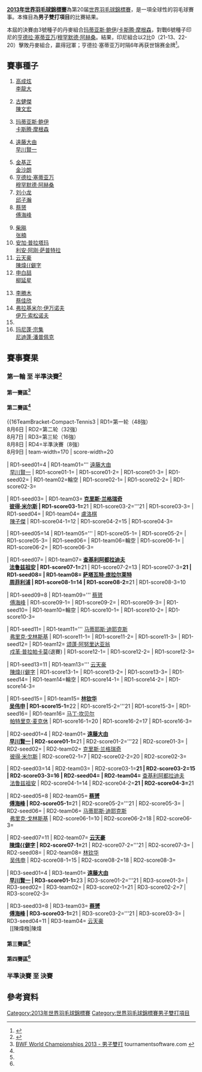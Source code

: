 {{noteTA|G1=Badminton}}
{{2013年世界羽毛球錦標賽}}
'''[[2013年世界羽毛球錦標賽|2013年世界羽毛球錦標賽]]'''為第20届[[世界羽毛球錦標賽|世界羽毛球錦標賽]]，是一項全球性的羽毛球賽事。本條目為'''男子雙打項目'''的比賽結果。

本屆的決賽由3號種子的丹麥組合[[玛蒂亚斯·鲍伊|玛蒂亚斯·鲍伊]]/[[卡斯腾·摩根森|卡斯腾·摩根森]]，對戰6號種子印尼的[[亨德拉·塞蒂亚万|亨德拉·塞蒂亚万]]/[[穆罕默德·阿赫桑|穆罕默德·阿赫桑]]。結果，印尼組合以2比0（21-13、22-20）擊敗丹麥組合，贏得冠軍；亨德拉·塞蒂亚万时隔6年再获世锦赛金牌<ref>{{cite news|title=阿山/亨德拉横扫丹麦男双夺冠 印尼世锦赛获2金|url=http://sports.21cn.com/integrate/other/a/2013/0811/18/23367563.shtml|newspaper=搜狐体育|date=2013-08-11|access-date=2013-08-12|archive-url=https://web.archive.org/web/20160304133256/http://sports.21cn.com/integrate/other/a/2013/0811/18/23367563.shtml|archive-date=2016-03-04|dead-url=yes}}</ref>。

==賽事種子==
{{col-begin}}
{{col-4}}
#{{flagicon|KOR}} [[高成炫|高成炫]]<br/>{{flagicon|KOR}} [[李龍大|李龍大]]
#{{flagicon|MAS}} [[古健傑|古健傑]]<br/>{{flagicon|MAS}} [[陳文宏_(羽毛球運動員)|陳文宏]]
#{{flagicon|DEN}} [[玛蒂亚斯·鲍伊|玛蒂亚斯·鲍伊]]<br/>{{flagicon|DEN}} [[卡斯腾·摩根森|卡斯腾·摩根森]]
#{{flagicon|JPN}} [[遠藤大由|遠藤大由]]<br/>{{flagicon|JPN}} [[早川賢一|早川賢一]]
{{col-4}}
<ol start="5">
<li> {{flagicon|KOR}} [[金基正|金基正]]<br/>{{flagicon|KOR}} [[金沙朗|金沙朗]]
<li> {{flagicon|INA}} [[亨德拉·塞蒂亚万|亨德拉·塞蒂亚万]]<br/>{{flagicon|INA}} [[穆罕默德·阿赫桑|穆罕默德·阿赫桑]]
<li> {{flagicon|CHN}} [[刘小龙|刘小龙]]<br/>{{flagicon|CHN}} [[邱子瀚|邱子瀚]]
<li> {{flagicon|CHN}} [[蔡赟|蔡赟]]<br/>{{flagicon|CHN}} [[傅海峰|傅海峰]]
</ol>
{{col-4}}
<ol start="9">
<li> {{flagicon|CHN}} [[柴飚|柴飚]]<br/>{{flagicon|CHN}} [[张楠_(羽毛球运动员)|张楠]]
<li> {{flagicon|INA}} [[安加·普拉塔玛|安加·普拉塔玛]]<br/>{{flagicon|INA}} [[利安·阿刚·萨普特拉|利安·阿刚·萨普特拉]]
<li> {{flagicon|MAS}} [[云天豪|云天豪]]<br/>{{flagicon|MAS}} [[陳煒𣚦|陳煒{{僻字]]
<li> {{flagicon|KOR}} [[申白喆|申白喆]]<br/>{{flagicon|KOR}} [[柳延星|柳延星]]
</ol>
{{col-4}}
<ol start="13">
<li> {{flagicon|TPE}} [[李勝木|李勝木]]<br/>{{flagicon|TPE}} [[蔡佳欣|蔡佳欣]]
<li> {{flagicon|RUS}} [[弗拉基米尔·伊万诺夫|弗拉基米尔·伊万诺夫]]<br/>{{flagicon|RUS}} [[伊万·索松诺夫|伊万·索松诺夫]]
<li> {{nowrap|{{flagicon|INA}} [[马尔基斯·基多|马尔基斯·基多]]<br/>{{flagicon|INA}} [[阿尔文特·尤利安托·钱德拉|阿尔文特·尤利安托·钱德拉]]}}
<li> {{flagicon|THA}} [[玛尼蓬·宗集|玛尼蓬·宗集]]<br/>{{flagicon|THA}} [[尼迪蓬·潘普佩克|尼迪蓬·潘普佩克]]
</ol>
{{col-end}}

==賽事賽果==
===第一輪 至 半準決賽<ref>{{cite web|title=•Draw results  published on 22 July 2013 : Time 5.45 pm (Approved by  the refereee 22 July 2013 Time 5.50pm )|url=http://www.bwfbadminton.org/file.aspx?id=475595&dl=1|publisher=BWF|accessdate=2013-07-23|archive-date=2013-07-24|archive-url=https://web.archive.org/web/20130724212654/http://www.bwfbadminton.org/file.aspx?id=475595&dl=1|dead-url=no}}</ref>===
====第一賽區<ref name="md">[http://www.tournamentsoftware.com/sport/draw.aspx?id=0E4CD385-F662-4AF4-98EB-6F5383FB346A&draw=9 BWF World Championships 2013 - 男子雙打] tournamentsoftware.com {{en}}</ref>====
{{16TeamBracket-Compact-Tennis3
| RD1=第一轮（48強）<br/>8月6日
| RD2=第二轮（32強）<br/>8月7日
| RD3=第三轮（16強）<br/>8月8日
| RD4=半準決賽（8強）<br/>8月9日
| team-width=170
| score-width=20

| RD1-seed01=1
| RD1-team01='''{{flagicon|KOR}} [[高成炫|高成炫]]<br/> {{flagicon|KOR}} [[李龍大|李龍大]]
| RD1-score01-1=
| RD1-score01-2=
| RD1-score01-3=
| RD1-seed02=
| RD1-team02=輪空
| RD1-score02-1=
| RD1-score02-2=
| RD1-score02-3=

| RD1-seed03=
| RD1-team03='''{{flagicon|DEN}} [[拉斯马斯·邦德|拉斯马斯·邦德]]<br/> {{flagicon|DEN}} [[马德斯·康拉德-彼德森|马德斯·康拉德-彼德森]]
| RD1-score03-1=14
| RD1-score03-2='''25
| RD1-score03-3='''21
| RD1-seed04=
| RD1-team04={{flagicon|INA}} [[约纳森·苏亚达玛·达苏基|约纳森·苏亚达玛·达苏基]]<br/> {{flagicon|INA}} [[亨德拉·阿普利达·古纳万|亨德拉·阿普利达·古纳万]]
| RD1-score04-1='''21
| RD1-score04-2=23
| RD1-score04-3=18

| RD1-seed05=13
| RD1-team05='''{{flagicon|TPE}} [[李勝木|李勝木]]<br/> {{flagicon|TPE}} [[蔡佳欣|蔡佳欣]]
| RD1-score05-1=
| RD1-score05-2=
| RD1-score05-3=
| RD1-seed06=
| RD1-team06=輪空
| RD1-score06-1=
| RD1-score06-2=
| RD1-score06-3=

| RD1-seed07=
| RD1-team07={{nowrap|{{flagicon|NZL}} [[凯文·戴纳利-明特恩|凯文·戴纳利-明特恩]]<br/> {{flagicon|NZL}} [[奥利弗·莱顿-戴维斯|奥利弗·莱顿-戴维斯]]}}
| RD1-score07-1=13
| RD1-score07-2=14
| RD1-score07-3=
| RD1-seed08=
| RD1-team08='''{{flagicon|GER}} [[英格·金德沃克|英格·金德沃克]]<br/> {{flagicon|GER}} [[约翰尼斯·斯科特勒|约翰尼斯·斯科特勒]]
| RD1-score08-1='''21
| RD1-score08-2='''21
| RD1-score08-3=

| RD1-seed09=6
| RD1-team09='''{{flagicon|INA}} [[亨德拉·塞蒂亚万|亨德拉·塞蒂亚万]]<br/> {{flagicon|INA}} [[穆罕默德·阿赫桑|穆罕默德·阿赫桑]]
| RD1-score09-1=
| RD1-score09-2=
| RD1-score09-3=
| RD1-seed10=
| RD1-team10=輪空
| RD1-score10-1=
| RD1-score10-2=
| RD1-score10-3=

| RD1-seed11=
| RD1-team11='''{{flagicon|PHI}} [[罗内尔·埃斯塔尼斯劳|罗内尔·埃斯塔尼斯劳]]<br/> {{flagicon|PHI}} [[保罗·杰斐逊·维瓦斯|保罗·杰斐逊·维瓦斯]]
| RD1-score11-1=20
| RD1-score11-2='''21
| RD1-score11-3='''21
| RD1-seed12=
| RD1-team12={{flagicon|UKR}} [[根纳季·纳塔罗夫|根纳季·纳塔罗夫]]<br/> {{flagicon|UKR}} [[阿提姆·波奇塔列夫|阿提姆·波奇塔列夫]]
| RD1-score12-1='''22
| RD1-score12-2=19
| RD1-score12-3=15

| RD1-seed13=15
| RD1-team13='''{{nowrap|{{flagicon|INA}} [[马尔基斯·基多|马尔基斯·基多]]<br/> {{flagicon|INA}} [[阿尔文特·尤利安托·钱德拉|阿尔文特·尤利安托·钱德拉]]}}
| RD1-score13-1=
| RD1-score13-2=
| RD1-score13-3=
| RD1-seed14=
| RD1-team14=輪空
| RD1-score14-1=
| RD1-score14-2=
| RD1-score14-3=

| RD1-seed15=
| RD1-team15='''{{flagicon|IND}} [[阿伦·维什奴|阿伦·维什奴]]<br/> {{flagicon|IND}} [[塔伦·科纳|塔伦·科纳]]
| RD1-score15-1=
| RD1-score15-2=
| RD1-score15-3=
| RD1-seed16=
| RD1-team16={{flagicon|POL}} [[亚当·克瓦林纳|亚当·克瓦林纳]](退賽)<br/> {{flagicon|POL}} [[普热梅斯瓦夫·瓦查|普热梅斯瓦夫·瓦查]]
| RD1-score16-1=
| RD1-score16-2=
| RD1-score16-3=

| RD2-seed01=1
| RD2-team01='''{{flagicon|KOR}} [[高成炫|高成炫]]<br/> {{flagicon|KOR}} [[李龍大|李龍大]]
| RD2-score01-1='''21
| RD2-score01-2='''21
| RD2-score01-3=
| RD2-seed02=
| RD2-team02={{nowrap|{{flagicon|DEN}} [[拉斯马斯·邦德|拉斯马斯·邦德]]<br/> {{flagicon|DEN}} [[马德斯·康拉德-彼德森|M·康拉德-彼德森]]}}
| RD2-score02-1=12
| RD2-score02-2=16
| RD2-score02-3=

| RD2-seed03=13
| RD2-team03='''{{flagicon|TPE}} [[李勝木|李勝木]]<br/> {{flagicon|TPE}} [[蔡佳欣|蔡佳欣]]
| RD2-score03-1=16
| RD2-score03-2='''21
| RD2-score03-3='''21
| RD2-seed04=
| RD2-team04={{nowrap|{{flagicon|GER}} [[英格·金德沃克|英格·金德沃克]]<br/> {{flagicon|GER}} [[约翰尼斯·斯科特勒|约翰尼斯·斯科特勒]]}}
| RD2-score04-1='''21
| RD2-score04-2=14
| RD2-score04-3=10

| RD2-seed05=6
| RD2-team05='''{{flagicon|INA}} [[亨德拉·塞蒂亚万|亨德拉·塞蒂亚万]]<br/> {{flagicon|INA}} [[穆罕默德·阿赫桑|穆罕默德·阿赫桑]]
| RD2-score05-1='''21
| RD2-score05-2='''21
| RD2-score05-3=
| RD2-seed06=
| RD2-team06={{flagicon|PHI}} [[罗内尔·埃斯塔尼斯劳|R·埃斯塔尼斯劳]]<br/> {{flagicon|PHI}} [[保罗·杰斐逊·维瓦斯|P·J·维瓦斯]]
| RD2-score06-1=9
| RD2-score06-2=12
| RD2-score06-3=

| RD2-seed07=15
| RD2-team07='''{{flagicon|INA}} [[马尔基斯·基多|马尔基斯·基多]]<br/> {{flagicon|INA}} [[阿尔文特·尤利安托·钱德拉|A·Y·钱德拉]]
| RD2-score07-1='''21
| RD2-score07-2=13
| RD2-score07-3='''21
| RD2-seed08=
| RD2-team08={{flagicon|IND}} [[阿伦·维什奴|阿伦·维什奴]]<br/> {{flagicon|IND}} [[塔伦·科纳|塔伦·科纳]]
| RD2-score08-1=15
| RD2-score08-2='''21
| RD2-score08-3=17

| RD3-seed01=1
| RD3-team01={{flagicon|KOR}} [[高成炫|高成炫]]<br/> {{flagicon|KOR}} [[李龍大|李龍大]]
| RD3-score01-1='''21
| RD3-score01-2=14
| RD3-score01-3=19
| RD3-seed02=13
| RD3-team02='''{{flagicon|TPE}} [[李勝木|李勝木]]<br/> {{flagicon|TPE}} [[蔡佳欣|蔡佳欣]]
| RD3-score02-1=14
| RD3-score02-2='''21
| RD3-score02-3='''21

| RD3-seed03=6
| RD3-team03='''{{nowrap|{{flagicon|INA}} [[亨德拉·塞蒂亚万|亨德拉·塞蒂亚万]]<br/> {{flagicon|INA}} [[穆罕默德·阿赫桑|穆罕默德·阿赫桑]]}}
| RD3-score03-1='''21
| RD3-score03-2='''21
| RD3-score03-3=
| RD3-seed04=15
| RD3-team04={{flagicon|INA}} [[马尔基斯·基多|马尔基斯·基多]]<br/> {{flagicon|INA}} [[阿尔文特·尤利安托·钱德拉|A·Y·钱德拉]]
| RD3-score04-1=19
| RD3-score04-2=17
| RD3-score04-3=

| RD4-seed01=13
| RD4-team01={{flagicon|TPE}} [[李勝木|李勝木]]<br/> {{flagicon|TPE}} [[蔡佳欣|蔡佳欣]]
| RD4-score01-1=14
| RD4-score01-2=18
| RD4-score01-3=
| RD4-seed02=6
| RD4-team02='''{{nowrap|{{flagicon|INA}} [[亨德拉·塞蒂亚万|亨德拉·塞蒂亚万]]<br/> {{flagicon|INA}} [[穆罕默德·阿赫桑|穆罕默德·阿赫桑]]}}
| RD4-score02-1='''21
| RD4-score02-2='''21
| RD4-score02-3=
}}

====第二賽區<ref name="md"/>====
{{16TeamBracket-Compact-Tennis3
| RD1=第一轮（48強）<br/>8月6日
| RD2=第二轮（32強）<br/>8月7日
| RD3=第三轮（16強）<br/>8月8日
| RD4=半準決賽（8強）<br/>8月9日
| team-width=170
| score-width=20

| RD1-seed01=4
| RD1-team01='''{{flagicon|JPN}} [[遠藤大由|遠藤大由]]<br/> {{flagicon|JPN}} [[早川賢一|早川賢一]]
| RD1-score01-1=
| RD1-score01-2=
| RD1-score01-3=
| RD1-seed02=
| RD1-team02=輪空
| RD1-score02-1=
| RD1-score02-2=
| RD1-score02-3=

| RD1-seed03=
| RD1-team03='''{{flagicon|ENG}} [[克里斯·兰格瑞奇|克里斯·兰格瑞奇]]<br/> {{flagicon|ENG}} [[彼得·米尔斯|彼得·米尔斯]]
| RD1-score03-1='''21
| RD1-score03-2='''21
| RD1-score03-3=
| RD1-seed04=
| RD1-team04={{flagicon|HKG}} [[盧洛棋|盧洛棋]]<br/> {{flagicon|HKG}} [[陳子傑|陳子傑]]
| RD1-score04-1=12
| RD1-score04-2=15
| RD1-score04-3=

| RD1-seed05=14
| RD1-team05='''{{nowrap|{{flagicon|RUS}} [[弗拉基米尔·伊万诺夫|弗拉基米尔·伊万诺夫]]<br/> {{flagicon|RUS}} [[伊万·索松诺夫|伊万·索松诺夫]]}}
| RD1-score05-1=
| RD1-score05-2=
| RD1-score05-3=
| RD1-seed06=
| RD1-team06=輪空
| RD1-score06-1=
| RD1-score06-2=
| RD1-score06-3=

| RD1-seed07=
| RD1-team07='''{{flagicon|MAS}} [[查基利阿都拉迪夫|查基利阿都拉迪夫]]<br/> {{flagicon|MAS}} [[法鲁兹祖安|法鲁兹祖安]]
| RD1-score07-1='''21
| RD1-score07-2=13
| RD1-score07-3='''21
| RD1-seed08=
| RD1-team08={{flagicon|USA}} [[萨塔瓦特·庞拉尔莱特|萨塔瓦特·庞拉尔莱特]]<br/> {{flagicon|USA}} [[周菲利浦|周菲利浦]]
| RD1-score08-1=14
| RD1-score08-2='''21
| RD1-score08-3=10

| RD1-seed09=8
| RD1-team09='''{{flagicon|CHN}} [[蔡赟|蔡赟]]<br/> {{flagicon|CHN}} [[傅海峰|傅海峰]]
| RD1-score09-1=
| RD1-score09-2=
| RD1-score09-3=
| RD1-seed10=
| RD1-team10=輪空
| RD1-score10-1=
| RD1-score10-2=
| RD1-score10-3=

| RD1-seed11=
| RD1-team11='''{{flagicon|BEL}} [[马蒂耶斯·迪耶克斯|马蒂耶斯·迪耶克斯]]<br/> {{flagicon|BEL}} [[弗里克·戈林斯基|弗里克·戈林斯基]]
| RD1-score11-1=
| RD1-score11-2=
| RD1-score11-3=
| RD1-seed12=
| RD1-team12={{flagicon|THA}} [[颂蓬·阿努里达亚翁|颂蓬·阿努里达亚翁]]<br/> {{flagicon|THA}} [[戍革·普拉帕卡莫|戍革·普拉帕卡莫]](退賽)
| RD1-score12-1=
| RD1-score12-2=
| RD1-score12-3=

| RD1-seed13=11
| RD1-team13='''{{flagicon|MAS}} [[云天豪|云天豪]]<br/> {{flagicon|MAS}} [[陳煒𣚦|陳煒{{僻字]]
| RD1-score13-1=
| RD1-score13-2=
| RD1-score13-3=
| RD1-seed14=
| RD1-team14=輪空
| RD1-score14-1=
| RD1-score14-2=
| RD1-score14-3=

| RD1-seed15=
| RD1-team15='''{{flagicon|MAS}} [[林钦华|林钦华]]<br/> {{flagicon|MAS}} [[吴伟申|吴伟申]]
| RD1-score15-1='''22
| RD1-score15-2='''21
| RD1-score15-3=
| RD1-seed16=
| RD1-team16={{flagicon|SCO}} [[马丁·坎贝尔_(羽毛球运动员)|马丁·坎贝尔]]<br/> {{flagicon|SCO}} [[帕特里克·麦克休|帕特里克·麦克休]]
| RD1-score16-1=20
| RD1-score16-2=17
| RD1-score16-3=

| RD2-seed01=4
| RD2-team01='''{{flagicon|JPN}} [[遠藤大由|遠藤大由]]<br/> {{flagicon|JPN}} [[早川賢一|早川賢一]]
| RD2-score01-1='''21
| RD2-score01-2='''22
| RD2-score01-3=
| RD2-seed02=
| RD2-team02={{flagicon|ENG}} [[克里斯·兰格瑞奇|克里斯·兰格瑞奇]]<br/> {{flagicon|ENG}} [[彼得·米尔斯|彼得·米尔斯]]
| RD2-score02-1=7
| RD2-score02-2=20
| RD2-score02-3=

| RD2-seed03=14
| RD2-team03={{nowrap|{{flagicon|RUS}} [[弗拉基米尔·伊万诺夫|弗拉基米尔·伊万诺夫]]<br/> {{flagicon|RUS}} [[伊万·索松诺夫|伊万·索松诺夫]]}}
| RD2-score03-1='''21
| RD2-score03-2=15
| RD2-score03-3=16
| RD2-seed04=
| RD2-team04='''{{flagicon|MAS}} [[查基利阿都拉迪夫|查基利阿都拉迪夫]]<br/> {{flagicon|MAS}} [[法鲁兹祖安|法鲁兹祖安]]
| RD2-score04-1=14
| RD2-score04-2='''21
| RD2-score04-3='''21

| RD2-seed05=8
| RD2-team05='''{{flagicon|CHN}} [[蔡赟|蔡赟]]<br/> {{flagicon|CHN}} [[傅海峰|傅海峰]]
| RD2-score05-1='''21
| RD2-score05-2='''21
| RD2-score05-3=
| RD2-seed06=
| RD2-team06={{flagicon|BEL}} [[马蒂耶斯·迪耶克斯|马蒂耶斯·迪耶克斯]]<br/> {{flagicon|BEL}} [[弗里克·戈林斯基|弗里克·戈林斯基]]
| RD2-score06-1=10
| RD2-score06-2=18
| RD2-score06-3=

| RD2-seed07=11
| RD2-team07='''{{flagicon|MAS}} [[云天豪|云天豪]]<br/> {{flagicon|MAS}} [[陳煒𣚦|陳煒{{僻字]]
| RD2-score07-1='''21
| RD2-score07-2='''21
| RD2-score07-3=
| RD2-seed08=
| RD2-team08={{flagicon|MAS}} [[林钦华|林钦华]]<br/> {{flagicon|MAS}} [[吴伟申|吴伟申]]
| RD2-score08-1=15
| RD2-score08-2=18
| RD2-score08-3=

| RD3-seed01=4
| RD3-team01='''{{flagicon|JPN}} [[遠藤大由|遠藤大由]]<br/> {{flagicon|JPN}} [[早川賢一|早川賢一]]
| RD3-score01-1='''23
| RD3-score01-2='''21
| RD3-score01-3=
| RD3-seed02=
| RD3-team02={{nowrap|{{flagicon|MAS}} [[查基利阿都拉迪夫|查基利阿都拉迪夫]]<br/> {{flagicon|MAS}} [[法鲁兹祖安|法鲁兹祖安]]}}
| RD3-score02-1=21
| RD3-score02-2=7
| RD3-score02-3=

| RD3-seed03=8
| RD3-team03='''{{flagicon|CHN}} [[蔡赟|蔡赟]]<br/> {{flagicon|CHN}} [[傅海峰|傅海峰]]
| RD3-score03-1='''21
| RD3-score03-2='''21
| RD3-score03-3=
| RD3-seed04=11
| RD3-team04={{flagicon|MAS}} [[云天豪|云天豪]]<br/> {{flagicon|MAS}} [[陳煒𣚦|陳煒{{僻字]]
| RD3-score04-1=19
| RD3-score04-2=13
| RD3-score04-3=

| RD4-seed01=4
| RD4-team01={{nowrap|{{flagicon|JPN}} [[遠藤大由|遠藤大由]]<br/> {{flagicon|JPN}} [[早川賢一|早川賢一]]}}
| RD4-score01-1=13
| RD4-score01-2=20
| RD4-score01-3=
| RD4-seed02=8
| RD4-team02='''{{flagicon|CHN}} [[蔡赟|蔡赟]]<br/> {{flagicon|CHN}} [[傅海峰|傅海峰]]
| RD4-score02-1='''21
| RD4-score02-2='''22
| RD4-score02-3=
}}

====第三賽區<ref name="md"/>====
{{16TeamBracket-Compact-Tennis3
| RD1=第一轮（48強）<br/>8月6日
| RD2=第二轮（32強）<br/>8月7日
| RD3=第三轮（16強）<br/>8月8日
| RD4=半準決賽（8強）<br/>8月9日
| team-width=170
| score-width=20

| RD1-seed01=
| RD1-team01={{flagicon|NOR}} [[乔纳斯·克里斯滕森|乔纳斯·克里斯滕森]]<br/> {{flagicon|NOR}} [[马吕斯·迈尔|马吕斯·迈尔]]
| RD1-score01-1=15
| RD1-score01-2=8
| RD1-score01-3=
| RD1-seed02=
| RD1-team02='''{{flagicon|ENG}} [[马库斯·埃利斯|马库斯·埃利斯]]<br/> {{flagicon|SCO}} [[保罗·范·里特维德|保罗·范·里特维德]]
| RD1-score02-1='''21
| RD1-score02-2='''21
| RD1-score02-3=

| RD1-seed03=
| RD1-team03=輪空
| RD1-score03-1=
| RD1-score03-2=
| RD1-score03-3=
| RD1-seed04=10
| RD1-team04='''{{flagicon|INA}} [[安加·普拉塔玛|安加·普拉塔玛]]<br/> {{flagicon|INA}} [[利安·阿刚·萨普特拉|利安·阿刚·萨普特拉]]
| RD1-score04-1=
| RD1-score04-2=
| RD1-score04-3=

| RD1-seed05=
| RD1-team05='''{{flagicon|JPN}} [[橋本博且|橋本博且]]<br/> {{flagicon|JPN}} [[平田典靖|平田典靖]]
| RD1-score05-1='''21
| RD1-score05-2='''21
| RD1-score05-3=
| RD1-seed06=
| RD1-team06={{flagicon|MEX}} [[安德烈斯·洛佩斯|安德烈斯·洛佩斯]]<br/> {{flagicon|MEX}} [[利诺·穆尼奥斯|利诺·穆尼奥斯]]
| RD1-score06-1=8
| RD1-score06-2=8
| RD1-score06-3=

| RD1-seed07=
| RD1-team07=輪空
| RD1-score07-1=
| RD1-score07-2=
| RD1-score07-3=
| RD1-seed08=7
| RD1-team08='''{{flagicon|CHN}} [[刘小龙|刘小龙]]<br/> {{flagicon|CHN}} [[邱子瀚|邱子瀚]]
| RD1-score08-1=
| RD1-score08-2=
| RD1-score08-3=

| RD1-seed09=
| RD1-team09='''{{flagicon|ENG}} [[克里斯·爱德考克|克里斯·爱德考克]]<br/> {{flagicon|ENG}} [[安德鲁·埃利斯|安德鲁·埃利斯]]
| RD1-score09-1='''21
| RD1-score09-2='''21
| RD1-score09-3=
| RD1-seed10=
| RD1-team10={{flagicon|NED}} [[鲁德·博世|鲁德·博世]]<br/> {{flagicon|NED}} [[科恩·雷德|科恩·雷德]]
| RD1-score10-1=17
| RD1-score10-2=18
| RD1-score10-3=

| RD1-seed11=
| RD1-team11=輪空
| RD1-score11-1=
| RD1-score11-2=
| RD1-score11-3=
| RD1-seed12=9
| RD1-team12='''{{flagicon|CHN}} [[柴飚|柴飚]]<br/> {{flagicon|CHN}} [[张楠_(羽毛球运动员)|张楠]]
| RD1-score12-1=
| RD1-score12-2=
| RD1-score12-3=

| RD1-seed13=
| RD1-team13={{nowrap|{{flagicon|POL}} [[卢卡斯·莫伦|卢卡斯·莫伦]](退賽)<br/> {{flagicon|POL}} [[沃伊切赫·苏库德拉尔塞克|沃伊切赫·苏库德拉尔塞克]]}}
| RD1-score13-1=
| RD1-score13-2=
| RD1-score13-3=
| RD1-seed14=
| RD1-team14='''{{flagicon|PHI}} [[菲利普·乔巴·埃斯克塔|菲利普·乔巴·埃斯克塔]]<br/> {{flagicon|PHI}} [[彼得·加布里埃尔·马格内耶|彼得·加布里埃尔·马格内耶]]
| RD1-score14-1=
| RD1-score14-2=
| RD1-score14-3=

| RD1-seed15=
| RD1-team15=輪空
| RD1-score15-1=
| RD1-score15-2=
| RD1-score15-3=
| RD1-seed16=3
| RD1-team16='''{{flagicon|DEN}} [[玛蒂亚斯·鲍伊|玛蒂亚斯·鲍伊]]<br/> {{flagicon|DEN}} [[卡斯腾·摩根森|卡斯腾·摩根森]]
| RD1-score16-1=
| RD1-score16-2=
| RD1-score16-3=

| RD2-seed01=
| RD2-team01={{nowrap|{{flagicon|ENG}} [[马库斯·埃利斯|马库斯·埃利斯]]<br/> {{flagicon|SCO}} [[保罗·范·里特维德|保罗·范·里特维德]]}}
| RD2-score01-1=11
| RD2-score01-2=8
| RD2-score01-3=
| RD2-seed02=10
| RD2-team02='''{{flagicon|INA}} [[安加·普拉塔玛|安加·普拉塔玛]]<br/> {{flagicon|INA}} [[利安·阿刚·萨普特拉|R·A·萨普特拉]]
| RD2-score02-1='''21
| RD2-score02-2='''21
| RD2-score02-3=

| RD2-seed03=
| RD2-team03={{flagicon|JPN}} [[橋本博且|橋本博且]]<br/> {{flagicon|JPN}} [[平田典靖|平田典靖]]
| RD2-score03-1=13
| RD2-score03-2=15
| RD2-score03-3=
| RD2-seed04=7
| RD2-team04='''{{flagicon|CHN}} [[刘小龙|刘小龙]]<br/> {{flagicon|CHN}} [[邱子瀚|邱子瀚]]
| RD2-score04-1='''21
| RD2-score04-2='''21
| RD2-score04-3=

| RD2-seed05=
| RD2-team05={{flagicon|ENG}} [[克里斯·爱德考克|克里斯·爱德考克]]<br/> {{flagicon|ENG}} [[安德鲁·埃利斯|安德鲁·埃利斯]]
| RD2-score05-1=11
| RD2-score05-2='''21
| RD2-score05-3=8
| RD2-seed06=9
| RD2-team06='''{{flagicon|CHN}} [[柴飚|柴飚]]<br/> {{flagicon|CHN}} [[张楠_(羽毛球运动员)|张楠]]
| RD2-score06-1='''21
| RD2-score06-2=17
| RD2-score06-3='''21

| RD2-seed07=
| RD2-team07={{flagicon|PHI}} [[菲利普·乔巴·埃斯克塔|P·J·埃斯克塔]]<br/> {{flagicon|PHI}} [[彼得·加布里埃尔·马格内耶|P·G·马格内耶]]
| RD2-score07-1=11
| RD2-score07-2=10
| RD2-score07-3=
| RD2-seed08=3
| RD2-team08='''{{flagicon|DEN}} [[玛蒂亚斯·鲍伊|玛蒂亚斯·鲍伊]]<br/> {{flagicon|DEN}} [[卡斯腾·摩根森|卡斯腾·摩根森]]
| RD2-score08-1='''21
| RD2-score08-2='''21
| RD2-score08-3=

| RD3-seed01=10
| RD3-team01='''{{nowrap|{{flagicon|INA}} [[安加·普拉塔玛|安加·普拉塔玛]]<br/> {{flagicon|INA}} [[利安·阿刚·萨普特拉|R·A·萨普特拉]]}}
| RD3-score01-1='''21
| RD3-score01-2='''21
| RD3-score01-3=
| RD3-seed02=7
| RD3-team02={{flagicon|CHN}} [[刘小龙|刘小龙]]<br/> {{flagicon|CHN}} [[邱子瀚|邱子瀚]]
| RD3-score02-1=19
| RD3-score02-2=15
| RD3-score02-3=

| RD3-seed03=9
| RD3-team03={{flagicon|CHN}} [[柴飚|柴飚]]<br/> {{flagicon|CHN}} [[张楠_(羽毛球运动员)|张楠]]
| RD3-score03-1=15
| RD3-score03-2=18
| RD3-score03-3=
| RD3-seed04=3
| RD3-team04='''{{flagicon|DEN}} [[玛蒂亚斯·鲍伊|玛蒂亚斯·鲍伊]]<br/> {{flagicon|DEN}} [[卡斯腾·摩根森|卡斯腾·摩根森]]
| RD3-score04-1='''21
| RD3-score04-2='''21
| RD3-score04-3=

| RD4-seed01=10
| RD4-team01={{nowrap|{{flagicon|INA}} [[安加·普拉塔玛|安加·普拉塔玛]]<br/> {{flagicon|INA}} [[利安·阿刚·萨普特拉|R·A·萨普特拉]]}}
| RD4-score01-1=13
| RD4-score01-2='''21
| RD4-score01-3=17
| RD4-seed02=3
| RD4-team02='''{{flagicon|DEN}} [[玛蒂亚斯·鲍伊|玛蒂亚斯·鲍伊]]<br/> {{flagicon|DEN}} [[卡斯腾·摩根森|卡斯腾·摩根森]]
| RD4-score02-1='''21
| RD4-score02-2=11
| RD4-score02-3='''21
}}

====第四賽區<ref name="md"/>====
{{16TeamBracket-Compact-Tennis3
| RD1=第一轮（48強）<br/>8月6日
| RD2=第二轮（32強）<br/>8月7日
| RD3=第三轮（16強）<br/>8月8日
| RD4=半準決賽（8強）<br/>8月9日
| team-width=170
| score-width=20

| RD1-seed01=
| RD1-team01='''{{flagicon|RUS}} [[叶夫根尼·德雷明|叶夫根尼·德雷明]]<br/> {{flagicon|RUS}} [[谢尔盖·鲁涅夫|谢尔盖·鲁涅夫]]
| RD1-score01-1=
| RD1-score01-2=
| RD1-score01-3=
| RD1-seed02=
| RD1-team02={{flagicon|WAL}} [[丹尼尔·丰特|丹尼尔·丰特]] (退賽)<br/> {{flagicon|WAL}} [[奥利弗·格威尔特|奥利弗·格威尔特]]
| RD1-score02-1=
| RD1-score02-2=
| RD1-score02-3=

| RD1-seed03=
| RD1-team03=輪空
| RD1-score03-1=
| RD1-score03-2=
| RD1-score03-3=
| RD1-seed04=12
| RD1-team04='''{{flagicon|KOR}} [[申白喆|申白喆]]<br/> {{flagicon|KOR}} [[柳延星|柳延星]]
| RD1-score04-1=
| RD1-score04-2=
| RD1-score04-3=

| RD1-seed05=
| RD1-team05={{flagicon|CHN}} [[洪炜|洪炜]]<br/> {{flagicon|CHN}} [[沈烨|沈烨]]
| RD1-score05-1=20
| RD1-score05-2=19
| RD1-score05-3=
| RD1-seed06=
| RD1-team06='''{{flagicon|TPE}} [[陳宏麟|陳宏麟]]<br/> {{flagicon|TPE}} [[呂佳彬|呂佳彬]]
| RD1-score06-1='''22
| RD1-score06-2='''21
| RD1-score06-3=

| RD1-seed07=
| RD1-team07=輪空
| RD1-score07-1=
| RD1-score07-2=
| RD1-score07-3=
| RD1-seed08=5
| RD1-team08='''{{flagicon|KOR}} [[金基正|金基正]]<br/> {{flagicon|KOR}} [[金沙朗|金沙朗]]
| RD1-score08-1=
| RD1-score08-2=
| RD1-score08-3=

| RD1-seed09=
| RD1-team09='''{{flagicon|HKG}} [[伍家朗|伍家朗]]<br/> {{flagicon|HKG}} [[李晉熙_(羽毛球運動員)|李晉熙]]
| RD1-score09-1='''24
| RD1-score09-2='''21
| RD1-score09-3=
| RD1-seed10=
| RD1-team10={{flagicon|CAN}} [[廖顯邦|廖顯邦]]<br/> {{flagicon|CAN}} [[吳楷義|吳楷義]]
| RD1-score10-1=22
| RD1-score10-2=19
| RD1-score10-3=

| RD1-seed11=
| RD1-team11=輪空
| RD1-score11-1=
| RD1-score11-2=
| RD1-score11-3=
| RD1-seed12=16
| RD1-team12={{nowrap|{{flagicon|THA}} [[玛尼蓬·宗集|玛尼蓬·宗集]] (退賽)<br/> {{flagicon|THA}} [[尼迪蓬·潘普佩克|尼迪蓬·潘普佩克]]}}
| RD1-score12-1=
| RD1-score12-2=
| RD1-score12-3=

| RD1-seed13=
| RD1-team13={{flagicon|GER}} [[彼得·卡斯巴尔|彼得·卡斯巴尔]]<br/> {{flagicon|GER}} [[约舍·兹沃涅|约舍·兹沃涅]] (退賽)
| RD1-score13-1=
| RD1-score13-2=
| RD1-score13-3=
| RD1-seed14=
| RD1-team14={{flagicon|IND}} [[普拉纳·杰里·乔普拉|普拉纳·杰里·乔普拉]]<br/> {{flagicon|IND}} [[艾谢·迪瓦卡|艾谢·迪瓦卡]] (退賽)
| RD1-score14-1=
| RD1-score14-2=
| RD1-score14-3=

| RD1-seed15=
| RD1-team15=輪空
| RD1-score15-1=
| RD1-score15-2=
| RD1-score15-3=
| RD1-seed16=2
| RD1-team16='''{{flagicon|MAS}} [[古健傑|古健傑]]<br/> {{flagicon|MAS}} [[陳文宏_(羽毛球運動員)|陳文宏]]
| RD1-score16-1=
| RD1-score16-2=
| RD1-score16-3=

| RD2-seed01=
| RD2-team01={{nowrap|{{flagicon|RUS}} [[叶夫根尼·德雷明|叶夫根尼·德雷明]]<br/> {{flagicon|RUS}} [[谢尔盖·鲁涅夫|谢尔盖·鲁涅夫]]}}
| RD2-score01-1=17
| RD2-score01-2=12
| RD2-score01-3=
| RD2-seed02=12
| RD2-team02='''{{flagicon|KOR}} [[申白喆|申白喆]]<br/> {{flagicon|KOR}} [[柳延星|柳延星]]
| RD2-score02-1='''21
| RD2-score02-2='''21
| RD2-score02-3=

| RD2-seed03=
| RD2-team03={{flagicon|TPE}} [[陳宏麟|陳宏麟]]<br/> {{flagicon|TPE}} [[呂佳彬|呂佳彬]]
| RD2-score03-1=9
| RD2-score03-2=11
| RD2-score03-3=
| RD2-seed04=5
| RD2-team04='''{{flagicon|KOR}} [[金基正|金基正]]<br/> {{flagicon|KOR}} [[金沙朗|金沙朗]]
| RD2-score04-1='''21
| RD2-score04-2='''21
| RD2-score04-3=

| RD2-seed05=
| RD2-team05='''{{flagicon|HKG}} [[伍家朗|伍家朗]]<br/> {{flagicon|HKG}} [[李晉熙_(羽毛球運動員)|李晉熙]]
| RD2-score05-1=
| RD2-score05-2=
| RD2-score05-3=
| RD2-seed06=
| RD2-team06=輪空
| RD2-score06-1=
| RD2-score06-2=
| RD2-score06-3=

| RD2-seed07=
| RD2-team07=輪空
| RD2-score07-1=
| RD2-score07-2=
| RD2-score07-3=
| RD2-seed08=2
| RD2-team08='''{{flagicon|MAS}} [[古健傑|古健傑]]<br/> {{flagicon|MAS}} [[陳文宏_(羽毛球運動員)|陳文宏]]
| RD2-score08-1=
| RD2-score08-2=
| RD2-score08-3=

| RD3-seed01=12
| RD3-team01={{flagicon|KOR}} [[申白喆|申白喆]]<br/> {{flagicon|KOR}} [[柳延星|柳延星]]
| RD3-score01-1='''21
| RD3-score01-2=18
| RD3-score01-3=18
| RD3-seed02=5
| RD3-team02='''{{nowrap|{{flagicon|KOR}} [[金基正|金基正]]<br/> {{flagicon|KOR}} [[金沙朗|金沙朗]]}}
| RD3-score02-1=17
| RD3-score02-2='''21
| RD3-score02-3='''21

| RD3-seed03=
| RD3-team03={{flagicon|HKG}} [[伍家朗|伍家朗]]<br/> {{flagicon|HKG}} [[李晉熙_(羽毛球運動員)|李晉熙]]
| RD3-score03-1=17
| RD3-score03-2=7
| RD3-score03-3=
| RD3-seed04=2
| RD3-team04='''{{flagicon|MAS}} [[古健傑|古健傑]]<br/> {{flagicon|MAS}} [[陳文宏_(羽毛球運動員)|陳文宏]]
| RD3-score04-1='''21
| RD3-score04-2='''21
| RD3-score04-3=

| RD4-seed01=5
| RD4-team01='''{{nowrap|{{flagicon|KOR}} [[金基正|金基正]]<br/> {{flagicon|KOR}} [[金沙朗|金沙朗]]}}
| RD4-score01-1='''21
| RD4-score01-2='''21
| RD4-score01-3=
| RD4-seed02=2
| RD4-team02={{flagicon|MAS}} [[古健傑|古健傑]]<br/> {{flagicon|MAS}} [[陳文宏_(羽毛球運動員)|陳文宏]]
| RD4-score02-1=15
| RD4-score02-2=16
| RD4-score02-3=
}}

===半準決賽 至 決賽===
{{8TeamBracket-Tennis3 
| RD1=半準決賽<br/>8月9日
| RD2=準決賽<br/>8月10日
| RD3=決賽<br/>8月11日
| team-width=200
| score-width=20

| RD1-seed1=13
| RD1-team1={{flagicon|TPE}} [[李勝木|李勝木]]<br/> {{flagicon|TPE}} [[蔡佳欣|蔡佳欣]]
| RD1-score1-1=14
| RD1-score1-2=18
| RD1-score1-3=
| RD1-seed2=6
| RD1-team2='''{{nowrap|{{flagicon|INA}} [[亨德拉·塞蒂亚万|亨德拉·塞蒂亚万]]<br/> {{flagicon|INA}} [[穆罕默德·阿赫桑|穆罕默德·阿赫桑]]}}
| RD1-score2-1='''21
| RD1-score2-2='''21
| RD1-score2-3=

| RD1-seed3=4
| RD1-team3={{flagicon|JPN}} [[遠藤大由|遠藤大由]]<br/> {{flagicon|JPN}} [[早川賢一|早川賢一]]
| RD1-score3-1=13
| RD1-score3-2=20
| RD1-score3-3=
| RD1-seed4=8
| RD1-team4='''{{flagicon|CHN}} [[蔡赟|蔡赟]]<br/> {{flagicon|CHN}} [[傅海峰|傅海峰]]
| RD1-score4-1='''21
| RD1-score4-2='''22
| RD1-score4-3=

| RD1-seed5=10
| RD1-team5={{nowrap|{{flagicon|INA}} [[安加·普拉塔玛|安加·普拉塔玛]]<br/> {{flagicon|INA}} [[利安·阿刚·萨普特拉|R·A·萨普特拉]]}}
| RD1-score5-1=13
| RD1-score5-2='''21
| RD1-score5-3=17
| RD1-seed6=3
| RD1-team6='''{{flagicon|DEN}} [[玛蒂亚斯·鲍伊|玛蒂亚斯·鲍伊]]<br/> {{flagicon|DEN}} [[卡斯腾·摩根森|卡斯腾·摩根森]]
| RD1-score6-1='''21
| RD1-score6-2=11
| RD1-score6-3='''21

| RD1-seed7=5
| RD1-team7='''{{flagicon|KOR}} [[金基正|金基正]]<br/> {{flagicon|KOR}} [[金沙朗|金沙朗]]
| RD1-score7-1='''21
| RD1-score7-2='''21
| RD1-score7-3=
| RD1-seed8=2
| RD1-team8={{flagicon|MAS}} [[古健傑|古健傑]]<br/> {{flagicon|MAS}} [[陳文宏_(羽毛球運動員)|陳文宏]]
| RD1-score8-1=15
| RD1-score8-2=16
| RD1-score8-3=

| RD2-seed1=6
| RD2-team1='''{{nowrap|{{flagicon|INA}} [[亨德拉·塞蒂亚万|亨德拉·塞蒂亚万]]<br/> {{flagicon|INA}} [[穆罕默德·阿赫桑|穆罕默德·阿赫桑]]}}
| RD2-score1-1='''21
| RD2-score1-2='''21
| RD2-score1-3=
| RD2-seed2=8 
| RD2-team2={{flagicon|CHN}} [[蔡赟|蔡赟]]<br/> {{flagicon|CHN}} [[傅海峰|傅海峰]]
| RD2-score2-1=19
| RD2-score2-2=17
| RD2-score2-3=

| RD2-seed3=3
| RD2-team3='''{{flagicon|DEN}} [[玛蒂亚斯·鲍伊|玛蒂亚斯·鲍伊]]<br/> {{flagicon|DEN}} [[卡斯腾·摩根森|卡斯腾·摩根森]]
| RD2-score3-1=21
| RD2-score3-2='''21
| RD2-score3-3='''21
| RD2-seed4=5
| RD2-team4={{flagicon|KOR}} [[金基正|金基正]]<br/> {{flagicon|KOR}} [[金沙朗|金沙朗]]
| RD2-score4-1='''23
| RD2-score4-2=18
| RD2-score4-3=18

| RD3-seed1=6
| RD3-team1='''{{nowrap|{{flagicon|INA}} [[亨德拉·塞蒂亚万|亨德拉·塞蒂亚万]]<br/> {{flagicon|INA}} [[穆罕默德·阿赫桑|穆罕默德·阿赫桑]]}}
| RD3-score1-1='''21
| RD3-score1-2='''23
| RD3-score1-3=
| RD3-seed2=3
| RD3-team2={{flagicon|DEN}} [[玛蒂亚斯·鲍伊|玛蒂亚斯·鲍伊]]<br/> {{flagicon|DEN}} [[卡斯腾·摩根森|卡斯腾·摩根森]]
| RD3-score2-1=13
| RD3-score2-2=21
| RD3-score2-3=
}}

== 參考資料 ==
{{Reflist}}

[[Category:2013年世界羽毛球錦標賽|Category:2013年世界羽毛球錦標賽]]
[[Category:世界羽毛球錦標賽男子雙打項目|Category:世界羽毛球錦標賽男子雙打項目]]